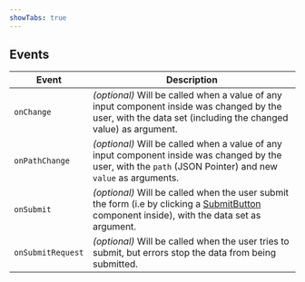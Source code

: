 ```yaml
---
showTabs: true
---
```


## Events

| Event             | Description                                                                                                                                                                                                |
| ----------------- | ---------------------------------------------------------------------------------------------------------------------------------------------------------------------------------------------------------- |
| `onChange`        | _(optional)_ Will be called when a value of any input component inside was changed by the user, with the data set (including the changed value) as argument.                                               |
| `onPathChange`    | _(optional)_ Will be called when a value of any input component inside was changed by the user, with the `path` (JSON Pointer) and new `value` as arguments.                                               |
| `onSubmit`        | _(optional)_ Will be called when the user submit the form (i.e by clicking a [SubmitButton](/uilib/extensions/forms/extended-features/Form/SubmitButton) component inside), with the data set as argument. |
| `onSubmitRequest` | _(optional)_ Will be called when the user tries to submit, but errors stop the data from being submitted.                                                                                                  |
